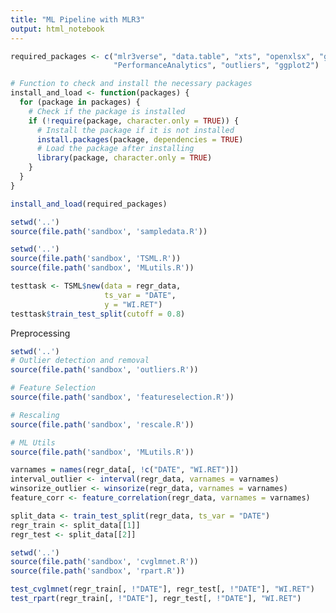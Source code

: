 ```yaml
---
title: "ML Pipeline with MLR3"
output: html_notebook
---
```


```r
required_packages <- c("mlr3verse", "data.table", "xts", "openxlsx", "glmnet", "readxl",
                       "PerformanceAnalytics", "outliers", "ggplot2")

# Function to check and install the necessary packages
install_and_load <- function(packages) {
  for (package in packages) {
    # Check if the package is installed
    if (!require(package, character.only = TRUE)) {
      # Install the package if it is not installed
      install.packages(package, dependencies = TRUE)
      # Load the package after installing
      library(package, character.only = TRUE)
    }
  }
}

install_and_load(required_packages)
```

```r
setwd('..')
source(file.path('sandbox', 'sampledata.R'))
```

```r
setwd('..')
source(file.path('sandbox', 'TSML.R'))
source(file.path('sandbox', 'MLutils.R'))
```

```r
testtask <- TSML$new(data = regr_data,
                     ts_var = "DATE",
                     y = "WI.RET")
testtask$train_test_split(cutoff = 0.8)
```


Preprocessing
```r
setwd('..')
# Outlier detection and removal
source(file.path('sandbox', 'outliers.R'))

# Feature Selection
source(file.path('sandbox', 'featureselection.R'))

# Rescaling
source(file.path('sandbox', 'rescale.R'))

# ML Utils
source(file.path('sandbox', 'MLutils.R'))
```

```r
varnames = names(regr_data[, !c("DATE", "WI.RET")])
interval_outlier <- interval(regr_data, varnames = varnames)
winsorize_outlier <- winsorize(regr_data, varnames = varnames)
feature_corr <- feature_correlation(regr_data, varnames = varnames)
```


```r
split_data <- train_test_split(regr_data, ts_var = "DATE")
regr_train <- split_data[[1]]
regr_test <- split_data[[2]]
```

```r
setwd('..')
source(file.path('sandbox', 'cvglmnet.R'))
source(file.path('sandbox', 'rpart.R'))
```

```r
test_cvglmnet(regr_train[, !"DATE"], regr_test[, !"DATE"], "WI.RET")
test_rpart(regr_train[, !"DATE"], regr_test[, !"DATE"], "WI.RET")
```

